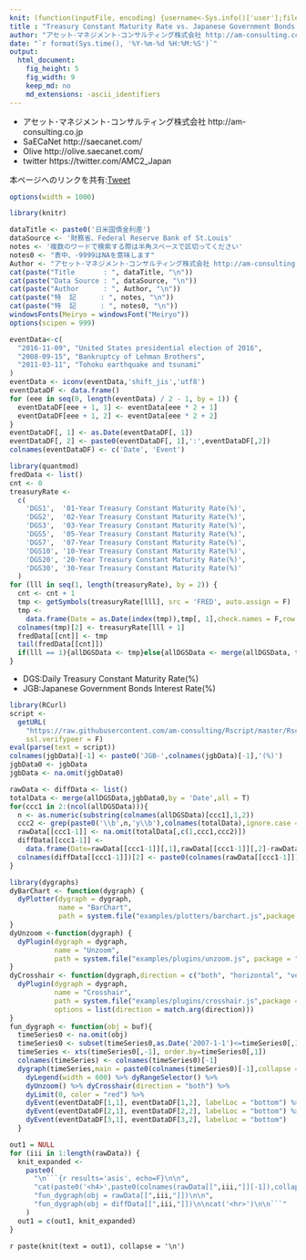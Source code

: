 ```yaml
---
knit: (function(inputFile, encoding) {username<-Sys.info()['user'];fileName<-'defaultPath.csv';pathToFile <-paste0('C:/Users/', username,'/Desktop/pathToCSV/');setwd(pathToFile);buf0<-read.csv(fileName,header = F,skip = 0,stringsAsFactor = F,check.names = F,fileEncoding = 'utf-8');timeStamp<-format(Sys.time(),'%Y%m%d%H%M%S');rmarkdown::render(inputFile, encoding = encoding, output_file = paste0('C:/Users/',username,buf0[2,1],'charts/','am-consulting.co.jp-DGSversusJGB.html')) })
title : "Treasury Constant Maturity Rate vs. Japanese Government Bonds Interest Rate"
author: "アセット･マネジメント･コンサルティング株式会社 http://am-consulting.co.jp"
date: "`r format(Sys.time(), '%Y-%m-%d %H:%M:%S')`"
output: 
  html_document:
    fig_height: 5
    fig_width: 9
    keep_md: no
    md_extensions: -ascii_identifiers 
---
```

<link href="http://knowledgevault.saecanet.com/components/rmarkdown-html.css" rel="stylesheet"> 
<style>
.main-container {
	max-width: 900px;
	margin-left: auto;
	margin-right: auto;
}

table{
 white-space: nowrap;
}
</style>

- アセット･マネジメント･コンサルティング株式会社 http://am-consulting.co.jp
- SaECaNet http://saecanet.com/
- Olive http://olive.saecanet.com/
- twitter https://twitter.com/AMC2_Japan

本ページへのリンクを共有:<a href="https://twitter.com/share" class="twitter-share-button" data-via="AMC2_Japan" data-size="large">Tweet</a> <script>!function(d,s,id){var js,fjs=d.getElementsByTagName(s)[0],p=/^http:/.test(d.location)?'http':'https';if(!d.getElementById(id)){js=d.createElement(s);js.id=id;js.src=p+'://platform.twitter.com/widgets.js';fjs.parentNode.insertBefore(js,fjs);}}(document, 'script', 'twitter-wjs');</script>

```r
options(width = 1000)
```

```r
library(knitr)
```

```r
dataTitle <- paste0('日米国債金利差')
dataSource <- '財務省、Federal Reserve Bank of St.Louis'
notes <- '複数のワードで検索する際は半角スペースで区切ってください'
notes0 <- "表中、-9999はNAを意味します"
Author <- "アセット･マネジメント･コンサルティング株式会社 http://am-consulting.co.jp"
cat(paste("Title       : ", dataTitle, "\n"))
cat(paste("Data Source : ", dataSource, "\n"))
cat(paste("Author      : ", Author, "\n"))
cat(paste("特  記      : ", notes, "\n"))
cat(paste("特  記      : ", notes0, "\n"))
windowsFonts(Meiryo = windowsFont("Meiryo"))
options(scipen = 999)
```

```r
eventData<-c(
  "2016-11-09", "United States presidential election of 2016",
  "2008-09-15", "Bankruptcy of Lehman Brothers",
  "2011-03-11", "Tohoku earthquake and tsunami"
)
eventData <- iconv(eventData,'shift_jis','utf8')
eventDataDF <- data.frame()
for (eee in seq(0, length(eventData) / 2 - 1, by = 1)) {
  eventDataDF[eee + 1, 1] <- eventData[eee * 2 + 1]
  eventDataDF[eee + 1, 2] <- eventData[eee * 2 + 2]
}
eventDataDF[, 1] <- as.Date(eventDataDF[, 1])
eventDataDF[, 2] <- paste0(eventDataDF[, 1],':',eventDataDF[,2])
colnames(eventDataDF) <- c('Date', 'Event')
```

```r
library(quantmod)
fredData <- list()
cnt <- 0
treasuryRate <-
  c(
    'DGS1',  '01-Year Treasury Constant Maturity Rate(%)',
    'DGS2',  '02-Year Treasury Constant Maturity Rate(%)',
    'DGS3',  '03-Year Treasury Constant Maturity Rate(%)',
    'DGS5',  '05-Year Treasury Constant Maturity Rate(%)',
    'DGS7',  '07-Year Treasury Constant Maturity Rate(%)',
    'DGS10', '10-Year Treasury Constant Maturity Rate(%)',
    'DGS20', '20-Year Treasury Constant Maturity Rate(%)',
    'DGS30', '30-Year Treasury Constant Maturity Rate(%)'
  )
for (lll in seq(1, length(treasuryRate), by = 2)) {
  cnt <- cnt + 1
  tmp <- getSymbols(treasuryRate[lll], src = 'FRED', auto.assign = F)
  tmp <-
    data.frame(Date = as.Date(index(tmp)),tmp[, 1],check.names = F,row.names = NULL,stringsAsFactors = F)
  colnames(tmp)[2] <- treasuryRate[lll + 1]
  fredData[[cnt]] <- tmp
  tail(fredData[[cnt]])
  if(lll == 1){allDGSData <- tmp}else{allDGSData <- merge(allDGSData, tmp, by='Date', all=T)}
}
```

- DGS:Daily Treasury Constant Maturity Rate(%)
- JGB:Japanese Government Bonds Interest Rate(%)

```r
library(RCurl)
script <-
  getURL(
    "https://raw.githubusercontent.com/am-consulting/Rscript/master/Rscript_JGBInterestRate.r",
    ssl.verifypeer = F)
eval(parse(text = script))
colnames(jgbData)[-1] <- paste0('JGB-',colnames(jgbData)[-1],'(%)')
jgbData0 <- jgbData
jgbData <- na.omit(jgbData0)
```

```r
rawData <- diffData <- list()
totalData <- merge(allDGSData,jgbData0,by = 'Date',all = T)
for(ccc1 in 2:(ncol(allDGSData))){
  n <- as.numeric(substring(colnames(allDGSData)[ccc1],1,2))  
  ccc2 <- grep(paste0('\\b',n,'y\\b'),colnames(totalData),ignore.case = T)  
  rawData[[ccc1-1]] <- na.omit(totalData[,c(1,ccc1,ccc2)])
  diffData[[ccc1-1]] <- 
    data.frame(Date=rawData[[ccc1-1]][,1],rawData[[ccc1-1]][,2]-rawData[[ccc1-1]][,3],check.names = F,stringsAsFactors = F)
  colnames(diffData[[ccc1-1]])[2] <- paste0(colnames(rawData[[ccc1-1]])[2],' - ',colnames(rawData[[ccc1-1]])[3])
}
```

```r
library(dygraphs)
dyBarChart <- function(dygraph) {
  dyPlotter(dygraph = dygraph,
            name = "BarChart",
            path = system.file("examples/plotters/barchart.js",package = "dygraphs"))
}
dyUnzoom <-function(dygraph) {
  dyPlugin(dygraph = dygraph,
           name = "Unzoom",
           path = system.file("examples/plugins/unzoom.js", package = "dygraphs"))
}
dyCrosshair <- function(dygraph,direction = c("both", "horizontal", "vertical")) {
  dyPlugin(dygraph = dygraph,
           name = "Crosshair",
           path = system.file("examples/plugins/crosshair.js",package = "dygraphs"),
           options = list(direction = match.arg(direction)))
}
fun_dygraph <- function(obj = buf){
  timeSeries0 <- na.omit(obj)
  timeSeries0 <- subset(timeSeries0,as.Date('2007-1-1')<=timeSeries0[,1])
  timeSeries <- xts(timeSeries0[,-1], order.by=timeSeries0[,1])
  colnames(timeSeries) <- colnames(timeSeries0)[-1]
  dygraph(timeSeries,main = paste0(colnames(timeSeries0)[-1],collapse = ' × '))  %>% 
    dyLegend(width = 600) %>% dyRangeSelector() %>% 
    dyUnzoom() %>% dyCrosshair(direction = "both") %>% 
    dyLimit(0, color = "red") %>% 
    dyEvent(eventDataDF[1,1], eventDataDF[1,2], labelLoc = "bottom") %>%
    dyEvent(eventDataDF[2,1], eventDataDF[2,2], labelLoc = "bottom") %>%
    dyEvent(eventDataDF[3,1], eventDataDF[3,2], labelLoc = "bottom")
  }
```

```r
out1 = NULL
for (iii in 1:length(rawData)) {
  knit_expanded <-
    paste0(
      "\n```{r results='asis', echo=F}\n\n",
      "cat(paste0('<h4>',paste0(colnames(rawData[[",iii,"]][-1]),collapse = ' × '),'</h4>'))\n\n",
      "fun_dygraph(obj = rawData[[",iii,"]])\n\n",
      "fun_dygraph(obj = diffData[[",iii,"]])\n\ncat('<hr>')\n\n```"
    )
  out1 = c(out1, knit_expanded)
}
```
`r paste(knit(text = out1), collapse = '\n')`

<script>
  (function(i,s,o,g,r,a,m){i['GoogleAnalyticsObject']=r;i[r]=i[r]||function(){
  (i[r].q=i[r].q||[]).push(arguments)},i[r].l=1*new Date();a=s.createElement(o),
  m=s.getElementsByTagName(o)[0];a.async=1;a.src=g;m.parentNode.insertBefore(a,m)
  })(window,document,'script','https://www.google-analytics.com/analytics.js','ga');

  ga('create', 'UA-3077339-5', 'auto');
  ga('send', 'pageview');

</script>
